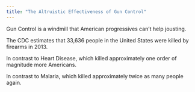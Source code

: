 ```yaml
---
title: "The Altruistic Effectiveness of Gun Control"
---
```


Gun Control is a windmill that American progressives can't help jousting.

The CDC estimates that 33,636 people in the United States were killed by firearms in 2013.



In contrast to Heart Disease, which killed approximately one order of magnitude more Americans.

In contrast to Malaria, which killed approximately twice as many people again.
